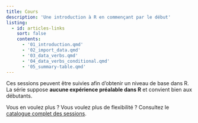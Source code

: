 ```yaml
---
title: Cours
description: 'Une introduction à R en commençant par le début'
listing:
  - id: articles-links
    sort: false
    contents:
      - '01_introduction.qmd'
      - '02_import_data.qmd'
      - '03_data_verbs.qmd'
      - '04_data_verbs_conditional.qmd'
      - '05_summary-table.qmd'
---
```


Ces sessions peuvent être suivies afin d'obtenir un niveau de base dans R. La série suppose **aucune expérience préalable dans R** et convient bien aux débutants.

Vous en voulez plus ? Vous voulez plus de flexibilité ? Consultez le [catalogue complet des sessions](explore.fr.html).

